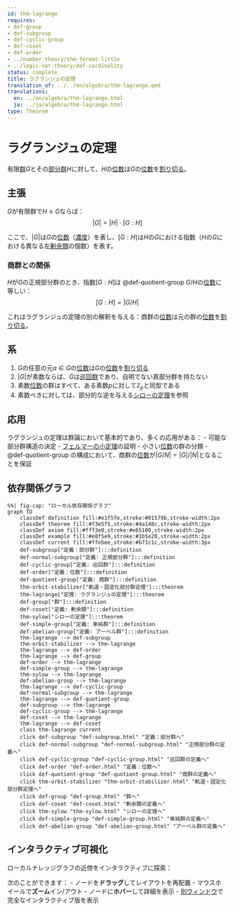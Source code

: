```yaml
---
id: thm-lagrange
requires:
- def-group
- def-subgroup
- def-cyclic-group
- def-coset
- def-order
- ../number-theory/thm-fermat-little
- ../logic-set-theory/def-cardinality
status: complete
title: ラグランジュの定理
translation_of: ../../en/algebra/thm-lagrange.qmd
translations:
  en: ../en/algebra/thm-lagrange.html
  ja: ../ja/algebra/thm-lagrange.html
type: Theorem
---
```


# ラグランジュの定理 {#thm-lagrange}

有限[群](def-group.qmd)$G$とその[部分群](def-subgroup.qmd)$H$に対して、$H$の[位数](def-order.qmd)は$G$の[位数](def-order.qmd)を[割り切る](../number-theory/def-divisibility.qmd)。

## 主張

$G$が有限群で$H \leq G$ならば：
$$|G| = |H| \cdot [G:H]$$

ここで、$|G|$は$G$の[位数](def-order.qmd)（[濃度](../logic-set-theory/def-cardinality.qmd)）を表し、$[G:H]$は$H$の$G$における指数（$H$の$G$における異なる左[剰余類](def-coset.qmd)の個数）を表す。

### 商群との関係

$H$が$G$の正規部分群のとき、指数$[G:H]$は @def-quotient-group $G/H$の[位数](def-order.qmd)に等しい：
$$[G:H] = |G/H|$$

これはラグランジュの定理の別の解釈を与える：商群の[位数](def-order.qmd)は元の群の[位数](def-order.qmd)を[割り切る](../number-theory/def-divisibility.qmd)。

## 系

1. $G$の任意の元$a \in G$の[位数](def-order.qmd)は$G$の[位数](def-order.qmd)を[割り切る](../number-theory/def-divisibility.qmd)
2. $|G|$が素数ならば、$G$は[巡回群](def-cyclic-group.qmd)であり、自明でない真部分群を持たない
3. 素数[位数](def-order.qmd)の群はすべて、ある素数$p$に対して$\mathbb{Z}_p$と同型である
4. 素数べきに対しては、部分的な逆を与える[シローの定理](thm-sylow.qmd)を参照

## 応用

ラグランジュの定理は群論において基本的であり、多くの応用がある：
- 可能な部分群構造の決定
- [フェルマーの小定理](../number-theory/thm-fermat-little.qmd)の証明
- 小さい[位数](def-order.qmd)の群の分類
- @def-quotient-group の構成において、商群の[位数](def-order.qmd)が$|G/N| = |G|/|N|$となることを保証

## 依存関係グラフ

```mermaid
%%| fig-cap: "ローカル依存関係グラフ"
graph TD
    classDef definition fill:#e1f5fe,stroke:#01579b,stroke-width:2px
    classDef theorem fill:#f3e5f5,stroke:#4a148c,stroke-width:2px
    classDef axiom fill:#fff3e0,stroke:#e65100,stroke-width:2px
    classDef example fill:#e8f5e9,stroke:#1b5e20,stroke-width:2px
    classDef current fill:#ffebee,stroke:#b71c1c,stroke-width:3px
    def-subgroup["定義：部分群"]:::definition
    def-normal-subgroup["定義: 正規部分群"]:::definition
    def-cyclic-group["定義: 巡回群"]:::definition
    def-order["定義：位数"]:::definition
    def-quotient-group["定義: 商群"]:::definition
    thm-orbit-stabilizer["軌道・固定化部分群定理"]:::theorem
    thm-lagrange["定理: ラグランジュの定理"]:::theorem
    def-group["群"]:::definition
    def-coset["定義: 剰余類"]:::definition
    thm-sylow["シローの定理"]:::theorem
    def-simple-group["定義: 単純群"]:::definition
    def-abelian-group["定義: アーベル群"]:::definition
    thm-lagrange --> def-subgroup
    thm-orbit-stabilizer --> thm-lagrange
    thm-lagrange --> def-order
    thm-lagrange --> def-group
    def-order --> thm-lagrange
    def-simple-group --> thm-lagrange
    thm-sylow --> thm-lagrange
    def-abelian-group --> thm-lagrange
    thm-lagrange --> def-cyclic-group
    def-normal-subgroup --> thm-lagrange
    thm-lagrange --> def-quotient-group
    def-subgroup --> thm-lagrange
    def-cyclic-group --> thm-lagrange
    def-coset --> thm-lagrange
    thm-lagrange --> def-coset
    class thm-lagrange current
    click def-subgroup "def-subgroup.html" "定義：部分群へ"
    click def-normal-subgroup "def-normal-subgroup.html" "正規部分群の定義へ"
    click def-cyclic-group "def-cyclic-group.html" "巡回群の定義へ"
    click def-order "def-order.html" "定義：位数へ"
    click def-quotient-group "def-quotient-group.html" "商群の定義へ"
    click thm-orbit-stabilizer "thm-orbit-stabilizer.html" "軌道・固定化部分群定理へ"
    click def-group "def-group.html" "群へ"
    click def-coset "def-coset.html" "剰余類の定義へ"
    click thm-sylow "thm-sylow.html" "シローの定理へ"
    click def-simple-group "def-simple-group.html" "単純群の定義へ"
    click def-abelian-group "def-abelian-group.html" "アーベル群の定義へ"
```

## インタラクティブ可視化

ローカルナレッジグラフの近傍をインタラクティブに探索：

::: {.graph-viz data-id="thm-lagrange" data-width="700" data-height="500"}
:::

次のことができます：
- ノードを**ドラッグ**してレイアウトを再配置
- マウスホイールで**ズーム**イン/アウト
- ノードに**ホバー**して詳細を表示
- [別ウィンドウ](../../output/interactive/ja/thm-lagrange.html){target="_blank"}で完全なインタラクティブ版を表示
